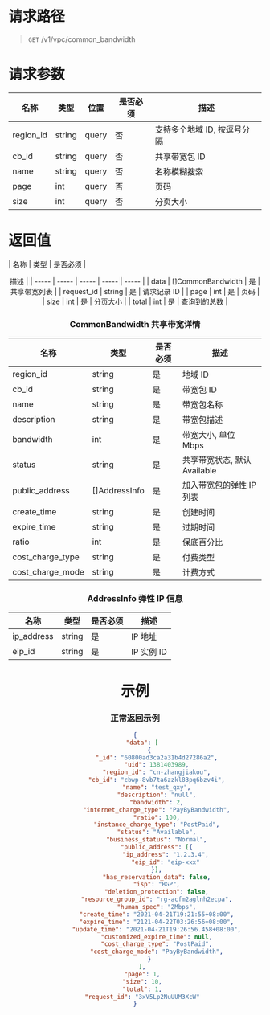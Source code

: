 # 请求路径
> `GET` /v1/vpc/common_bandwidth

# 请求参数

| 名称 | 类型 | 位置 | 是否必须 | <center>描述 |
| ----- | ----- | ----- | ----- | ----- |
| region_id | string | query | 否 | 支持多个地域 ID, 按逗号分隔 |
| cb_id | string | query | 否 | 共享带宽包 ID |
| name | string | query | 否 | 名称模糊搜索 |
| page | int | query | 否 | 页码 |
| size | int | query | 否 | 分页大小 |

# 返回值

| 名称 | 类型 | 是否必须 | <center>描述 |
| ----- | ----- | ----- | ----- | ----- |
| data | []CommonBandwidth | 是 | 共享带宽列表 |
| request_id | string | 是 | 请求记录 ID |
| page | int | 是 | 页码 |
| size | int | 是 | 分页大小 |
| total | int | 是 | 查询到的总数 |


### CommonBandwidth 共享带宽详情
| 名称 | 类型 | 是否必须 | <center>描述 |
| ----- | ----- | ----- | ----- |
| region_id | string | 是 | 地域 ID |
| cb_id | string | 是 | 带宽包 ID |
| name | string | 是 | 带宽包名称 |
| description | string | 是 | 带宽包描述 |
| bandwidth | int | 是 | 带宽大小, 单位 Mbps |
| status | string | 是 | 共享带宽状态, 默认 Available |
| public_address | []AddressInfo | 是 | 加入带宽包的弹性 IP 列表 |
| create_time | string | 是 | 创建时间 |
| expire_time | string | 是 | 过期时间 |
| ratio | int | 是 | 保底百分比 |
| cost_charge_type | string | 是 | 付费类型 |
| cost_charge_mode | string | 是 | 计费方式 |

### AddressInfo 弹性 IP 信息
| 名称 | 类型 | 是否必须 | <center>描述 |
| ----- | ----- | ----- | ----- |
| ip_address | string | 是 | IP 地址 |
| eip_id | string | 是 | IP 实例 ID |

# 示例
### 正常返回示例
```json
{
    "data": [
        {
            "_id": "60800ad3ca2a31b4d27286a2",
            "uid": 1381403989,
            "region_id": "cn-zhangjiakou",
            "cb_id": "cbwp-8vb7ta6zzkl83pq6bzv4i",
            "name": "test_qxy",
            "description": "null",
            "bandwidth": 2,
            "internet_charge_type": "PayByBandwidth",
            "ratio": 100,
            "instance_charge_type": "PostPaid",
            "status": "Available",
            "business_status": "Normal",
            "public_address": [{
                 "ip_address": "1.2.3.4",
                 "eip_id": "eip-xxx"
            }],
            "has_reservation_data": false,
            "isp": "BGP",
            "deletion_protection": false,
            "resource_group_id": "rg-acfm2aglnh2ecpa",
            "human_spec": "2Mbps",
            "create_time": "2021-04-21T19:21:55+08:00",
            "expire_time": "2121-04-22T03:26:56+08:00",
            "update_time": "2021-04-21T19:26:56.458+08:00",
            "customized_expire_time": null,
            "cost_charge_type": "PostPaid",
            "cost_charge_mode": "PayByBandwidth",
        }
    ],
    "page": 1,
    "size": 10,
    "total": 1,
    "request_id": "3xV5Lp2NuUUM3XcW"
}
```
